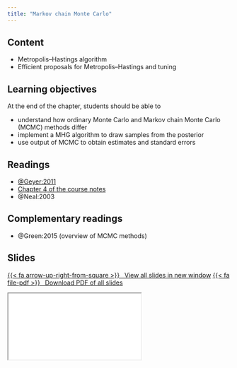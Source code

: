 ```yaml
---
title: "Markov chain Monte Carlo"
---
```



## Content

- Metropolis--Hastings algorithm
- Efficient proposals for Metropolis--Hastings and tuning

## Learning objectives

At the end of the chapter, students should be able to

- understand how ordinary Monte Carlo and Markov chain Monte Carlo (MCMC) methods differ
- implement a MHG algorithm to draw samples from the posterior
- use output of MCMC to obtain estimates and standard errors


## Readings


- [@Geyer:2011](https://www.mcmchandbook.net/HandbookChapter1.pdf)
- [Chapter 4 of the course notes](https://lbelzile.github.io/MATH80601A/mcmc.html)
- @Neal:2003

## Complementary readings

- @Green:2015 (overview of MCMC methods)


## Slides


<p class="text-center"><a class="btn btn-success btn-lg" target="_blank" href="../slides/bayesmod-slides4.html">{{< fa arrow-up-right-from-square >}} &ensp;View all slides in new window</a> <a class="btn btn-success btn-lg" target="_blank" href="../slides/bayesmod-slides4.pdf" role="button">{{< fa file-pdf >}} &ensp;Download PDF of all slides</a></p>


<div class="ratio ratio-16x9">
<iframe class="slide-deck" src="../slides/bayesmod-slides4.html"></iframe>
</div>

